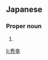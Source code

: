 ==Japanese==
{{ja-kanjitab|ひで|ゆき}}

===Proper noun===
{{ja-pos|proper|ひでゆき}}

# {{given name|male|lang=ja|sort=ひでゆき}}

[[li:秀幸]]